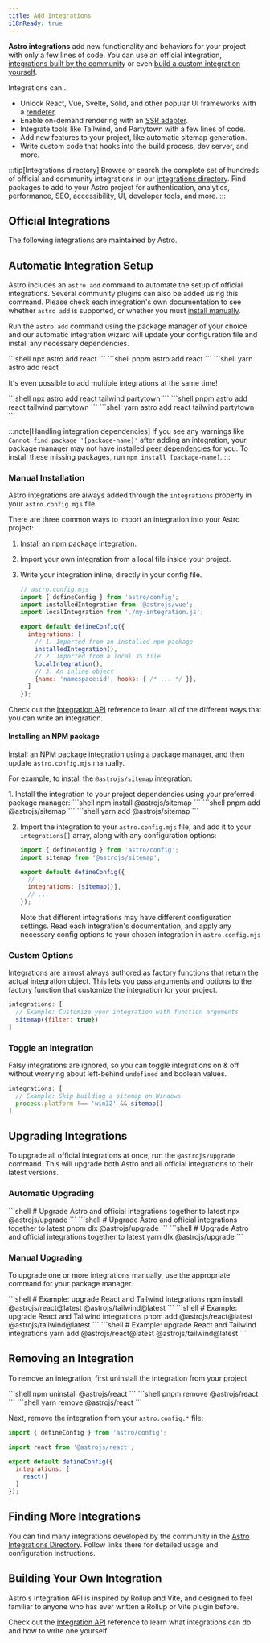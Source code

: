 ```yaml
---
title: Add Integrations
i18nReady: true
---
```




**Astro integrations** add new functionality and behaviors for your project with only a few lines of code. You can use an official integration, [integrations built by the community](#finding-more-integrations) or even [build a custom integration yourself](#building-your-own-integration).

Integrations can…

- Unlock React, Vue, Svelte, Solid, and other popular UI frameworks with a [renderer](/en/guides/framework-components/).
- Enable on-demand rendering with an [SSR adapter](/en/guides/server-side-rendering/).
- Integrate tools like Tailwind, and Partytown with a few lines of code.
- Add new features to your project, like automatic sitemap generation.
- Write custom code that hooks into the build process, dev server, and more.

:::tip[Integrations directory]
Browse or search the complete set of hundreds of official and community integrations in our [integrations directory](https://astro.build/integrations/). Find packages to add to your Astro project for authentication, analytics, performance, SEO, accessibility, UI, developer tools, and more.
:::

## Official Integrations

The following integrations are maintained by Astro.

<IntegrationsNav />

## Automatic Integration Setup

Astro includes an `astro add` command to automate the setup of official integrations. Several community plugins can also be added using this command. Please check each integration's own documentation to see whether `astro add` is supported, or whether you must [install manually](#manual-installation).

Run the `astro add` command using the package manager of your choice and our automatic integration wizard will update your configuration file and install any necessary dependencies.

<PackageManagerTabs>
  <Fragment slot="npm">
  ```shell
  npx astro add react
  ```
  </Fragment>
  <Fragment slot="pnpm">
  ```shell
  pnpm astro add react
  ```
  </Fragment>
  <Fragment slot="yarn">
  ```shell
  yarn astro add react
  ```
  </Fragment>
</PackageManagerTabs>

It's even possible to add multiple integrations at the same time!

<PackageManagerTabs>
  <Fragment slot="npm">
  ```shell
  npx astro add react tailwind partytown
  ```
  </Fragment>
  <Fragment slot="pnpm">
  ```shell
  pnpm astro add react tailwind partytown
  ```
  </Fragment>
  <Fragment slot="yarn">
  ```shell
  yarn astro add react tailwind partytown
  ```
  </Fragment>
</PackageManagerTabs>

:::note[Handling integration dependencies]
If you see any warnings like `Cannot find package '[package-name]'` after adding an integration, your package manager may not have installed [peer dependencies](https://nodejs.org/en/blog/npm/peer-dependencies/) for you. To install these missing packages, run `npm install [package-name]`.
:::

### Manual Installation

Astro integrations are always added through the `integrations` property in your `astro.config.mjs` file.

There are three common ways to import an integration into your Astro project:
1. [Install an npm package integration](#installing-an-npm-package).
2. Import your own integration from a local file inside your project.
3. Write your integration inline, directly in your config file.

    ```js
    // astro.config.mjs
    import { defineConfig } from 'astro/config';
    import installedIntegration from '@astrojs/vue';
    import localIntegration from './my-integration.js';

    export default defineConfig({
      integrations: [
        // 1. Imported from an installed npm package
        installedIntegration(),
        // 2. Imported from a local JS file
        localIntegration(),
        // 3. An inline object
        {name: 'namespace:id', hooks: { /* ... */ }},
      ]
    });
    ```

Check out the [Integration API](/en/reference/integrations-reference/) reference to learn all of the different ways that you can write an integration.

#### Installing an NPM package

Install an NPM package integration using a package manager, and then update `astro.config.mjs` manually.

For example, to install the `@astrojs/sitemap` integration:

<Steps>
1. Install the integration to your project dependencies using your preferred package manager:

   <PackageManagerTabs>
     <Fragment slot="npm">
     ```shell
     npm install @astrojs/sitemap
     ```
     </Fragment>
     <Fragment slot="pnpm">
     ```shell
     pnpm add @astrojs/sitemap
     ```
     </Fragment>
     <Fragment slot="yarn">
     ```shell
     yarn add @astrojs/sitemap
     ```
     </Fragment>
   </PackageManagerTabs>

2. Import the integration to your `astro.config.mjs` file, and add it to your `integrations[]` array, along with any configuration options:

    ```js title="astro.config.mjs" ins={2} ins="sitemap()"
    import { defineConfig } from 'astro/config';
    import sitemap from '@astrojs/sitemap';

    export default defineConfig({
      // ...
      integrations: [sitemap()],
      // ...
    });
    ```

    Note that different integrations may have different configuration settings. Read each integration's documentation, and apply any necessary config options to your chosen integration in `astro.config.mjs`
</Steps>

### Custom Options

Integrations are almost always authored as factory functions that return the actual integration object. This lets you pass arguments and options to the factory function that customize the integration for your project.

```js
integrations: [
  // Example: Customize your integration with function arguments
  sitemap({filter: true})
]
```

### Toggle an Integration

Falsy integrations are ignored, so you can toggle integrations on & off without worrying about left-behind `undefined` and boolean values.

```js
integrations: [
  // Example: Skip building a sitemap on Windows
  process.platform !== 'win32' && sitemap()
]
```

## Upgrading Integrations

To upgrade all official integrations at once, run the `@astrojs/upgrade` command. This will upgrade both Astro and all official integrations to their latest versions.

### Automatic Upgrading

<PackageManagerTabs>
  <Fragment slot="npm">
  ```shell
  # Upgrade Astro and official integrations together to latest
  npx @astrojs/upgrade
  ```
  </Fragment>
  <Fragment slot="pnpm">
  ```shell
  # Upgrade Astro and official integrations together to latest
  pnpm dlx @astrojs/upgrade
  ```
  </Fragment>
  <Fragment slot="yarn">
  ```shell
  # Upgrade Astro and official integrations together to latest
  yarn dlx @astrojs/upgrade
  ```
  </Fragment>
</PackageManagerTabs>

### Manual Upgrading

To upgrade one or more integrations manually, use the appropriate command for your package manager.

<PackageManagerTabs>
  <Fragment slot="npm">
  ```shell
  # Example: upgrade React and Tailwind integrations
  npm install @astrojs/react@latest @astrojs/tailwind@latest
  ```
  </Fragment>
  <Fragment slot="pnpm">
  ```shell
  # Example: upgrade React and Tailwind integrations
  pnpm add @astrojs/react@latest @astrojs/tailwind@latest
  ```
  </Fragment>
  <Fragment slot="yarn">
  ```shell
  # Example: upgrade React and Tailwind integrations
  yarn add @astrojs/react@latest @astrojs/tailwind@latest
  ```
  </Fragment>
</PackageManagerTabs>

## Removing an Integration

To remove an integration, first uninstall the integration from your project

<PackageManagerTabs>
  <Fragment slot="npm">
  ```shell
  npm uninstall @astrojs/react
  ```
  </Fragment>
  <Fragment slot="pnpm">
  ```shell
  pnpm remove @astrojs/react
  ```
  </Fragment>
  <Fragment slot="yarn">
  ```shell
  yarn remove @astrojs/react
  ```
  </Fragment>
</PackageManagerTabs>

Next, remove the integration from your `astro.config.*` file:

```js title="astro.config.mjs" del={3,7}
import { defineConfig } from 'astro/config';

import react from '@astrojs/react';

export default defineConfig({
  integrations: [
    react()
  ]
});
```

## Finding More Integrations

You can find many integrations developed by the community in the [Astro Integrations Directory](https://astro.build/integrations/). Follow links there for detailed usage and configuration instructions.

## Building Your Own Integration

Astro's Integration API is inspired by Rollup and Vite, and designed to feel familiar to anyone who has ever written a Rollup or Vite plugin before.

Check out the [Integration API](/en/reference/integrations-reference/) reference to learn what integrations can do and how to write one yourself.
